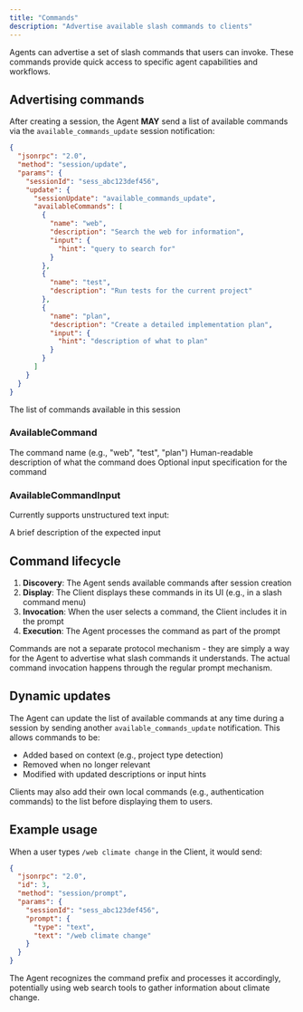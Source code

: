 ```yaml
---
title: "Commands"
description: "Advertise available slash commands to clients"
---
```


Agents can advertise a set of slash commands that users can invoke. These commands provide quick access to specific agent capabilities and workflows.

## Advertising commands

After creating a session, the Agent **MAY** send a list of available commands via the `available_commands_update` session notification:

```json
{
  "jsonrpc": "2.0",
  "method": "session/update",
  "params": {
    "sessionId": "sess_abc123def456",
    "update": {
      "sessionUpdate": "available_commands_update",
      "availableCommands": [
        {
          "name": "web",
          "description": "Search the web for information",
          "input": {
            "hint": "query to search for"
          }
        },
        {
          "name": "test",
          "description": "Run tests for the current project"
        },
        {
          "name": "plan",
          "description": "Create a detailed implementation plan",
          "input": {
            "hint": "description of what to plan"
          }
        }
      ]
    }
  }
}
```

<ResponseField name="availableCommands" type="AvailableCommand[]">
  The list of commands available in this session
</ResponseField>

### AvailableCommand

<ResponseField name="name" type="string" required>
  The command name (e.g., "web", "test", "plan")
</ResponseField>

<ResponseField name="description" type="string" required>
  Human-readable description of what the command does
</ResponseField>

<ResponseField name="input" type="AvailableCommandInput">
  Optional input specification for the command
</ResponseField>

### AvailableCommandInput

Currently supports unstructured text input:

<ResponseField name="hint" type="string" required>
  A brief description of the expected input
</ResponseField>

## Command lifecycle

1. **Discovery**: The Agent sends available commands after session creation
2. **Display**: The Client displays these commands in its UI (e.g., in a slash command menu)
3. **Invocation**: When the user selects a command, the Client includes it in the prompt
4. **Execution**: The Agent processes the command as part of the prompt

Commands are not a separate protocol mechanism - they are simply a way for the Agent to advertise what slash commands it understands. The actual command invocation happens through the regular prompt mechanism.

## Dynamic updates

The Agent can update the list of available commands at any time during a session by sending another `available_commands_update` notification. This allows commands to be:

- Added based on context (e.g., project type detection)
- Removed when no longer relevant
- Modified with updated descriptions or input hints

Clients may also add their own local commands (e.g., authentication commands) to the list before displaying them to users.

## Example usage

When a user types `/web climate change` in the Client, it would send:

```json
{
  "jsonrpc": "2.0",
  "id": 3,
  "method": "session/prompt",
  "params": {
    "sessionId": "sess_abc123def456",
    "prompt": {
      "type": "text",
      "text": "/web climate change"
    }
  }
}
```

The Agent recognizes the command prefix and processes it accordingly, potentially using web search tools to gather information about climate change.
